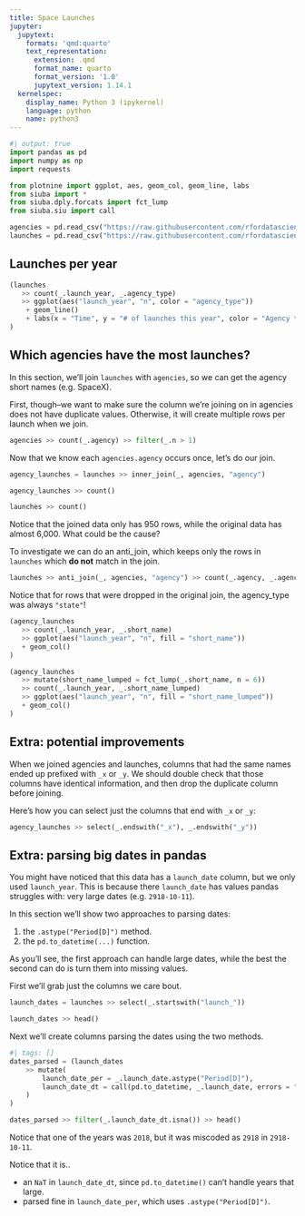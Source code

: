 ```yaml
---
title: Space Launches
jupyter:
  jupytext:
    formats: 'qmd:quarto'
    text_representation:
      extension: .qmd
      format_name: quarto
      format_version: '1.0'
      jupytext_version: 1.14.1
  kernelspec:
    display_name: Python 3 (ipykernel)
    language: python
    name: python3
---
```


```python
#| output: true
import pandas as pd
import numpy as np
import requests

from plotnine import ggplot, aes, geom_col, geom_line, labs
from siuba import *
from siuba.dply.forcats import fct_lump
from siuba.siu import call
```

```python
agencies = pd.read_csv("https://raw.githubusercontent.com/rfordatascience/tidytuesday/master/data/2019/2019-01-15/agencies.csv")
launches = pd.read_csv("https://raw.githubusercontent.com/rfordatascience/tidytuesday/master/data/2019/2019-01-15/launches.csv")
```

## Launches per year

```python
(launches
   >> count(_.launch_year, _.agency_type)
   >> ggplot(aes("launch_year", "n", color = "agency_type"))
    + geom_line()
    + labs(x = "Time", y = "# of launches this year", color = "Agency type")
)
```

## Which agencies have the most launches?

In this section, we'll join `launches` with `agencies`, so we can get the agency short names (e.g. SpaceX).

First, though--we want to make sure the column we're joining on in agencies does not have duplicate values.
Otherwise, it will create multiple rows per launch when we join.

```python
agencies >> count(_.agency) >> filter(_.n > 1)
```

Now that we know each `agencies.agency` occurs once, let's do our join.

```python
agency_launches = launches >> inner_join(_, agencies, "agency")

agency_launches >> count()
```

```python
launches >> count()
```

Notice that the joined data only has 950 rows, while the original data has almost 6,000.
What could be the cause?

To investigate we can do an anti_join, which keeps only the rows in `launches` which **do not** match in the join.

```python
launches >> anti_join(_, agencies, "agency") >> count(_.agency, _.agency_type, sort=True)
```

Notice that for rows that were dropped in the original join, the agency_type was always `"state"`!

```python
(agency_launches
   >> count(_.launch_year, _.short_name)
   >> ggplot(aes("launch_year", "n", fill = "short_name"))
   + geom_col()
)
```

```python
(agency_launches
   >> mutate(short_name_lumped = fct_lump(_.short_name, n = 6))
   >> count(_.launch_year, _.short_name_lumped)
   >> ggplot(aes("launch_year", "n", fill = "short_name_lumped"))
   + geom_col()
)
```

## Extra: potential improvements

When we joined agencies and launches, columns that had the same names ended up prefixed with `_x` or `_y`.
We should double check that those columns have identical information, and then drop the duplicate column before joining.

Here's how you can select just the columns that end with `_x` or `_y`:

```python
agency_launches >> select(_.endswith("_x"), _.endswith("_y"))
```

## Extra: parsing big dates in pandas

You might have noticed that this data has a `launch_date` column, but we only used `launch_year`.
This is because there `launch_date` has values pandas struggles with: very large dates (e.g. `2918-10-11`).

In this section we'll show two approaches to parsing dates:

1. the `.astype("Period[D]")` method.
2. the `pd.to_datetime(...)` function.

As you'll see, the first approach can handle large dates, while the best the second can do is turn them into missing values.

First we'll grab just the columns we care bout.

```python
launch_dates = launches >> select(_.startswith("launch_"))

launch_dates >> head()
```

Next we'll create columns parsing the dates using the two methods.

```python
#| tags: []
dates_parsed = (launch_dates
    >> mutate(
        launch_date_per = _.launch_date.astype("Period[D]"),
        launch_date_dt = call(pd.to_datetime, _.launch_date, errors = "coerce")
    )   
)

dates_parsed >> filter(_.launch_date_dt.isna()) >> head()
```

Notice that one of the years was `2018`, but it was miscoded as `2918` in `2918-10-11`.

Notice that it is..

* an `NaT` in `launch_date_dt`, since `pd.to_datetime()` can't handle years that large.
* parsed fine in `launch_date_per`, which uses `.astype("Period[D]")`.
